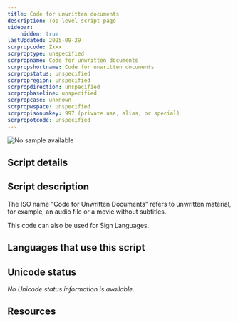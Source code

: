 ```yaml
---
title: Code for unwritten documents
description: Top-level script page
sidebar:
    hidden: true
lastUpdated: 2025-09-29
scrpropcode: Zxxx
scrproptype: unspecified
scrpropname: Code for unwritten documents
scrpropshortname: Code for unwritten documents
scrpropstatus: unspecified
scrpropregion: unspecified
scrpropdirection: unspecified
scrpropbaseline: unspecified
scrpropcase: unknown
scrpropwspace: unspecified
scrpropisonumkey: 997 (private use, alias, or special)
scrpropotcode: unspecified
---
```



![No sample available](../images/nosample.png)



## Script details

<ScriptDetails />

## Script description

The ISO name "Code for Unwritten Documents" refers to unwritten material, for example, an audio file or a movie without subtitles.

This code can also be used for Sign Languages.

## Languages that use this script

<WsList script='Zxxx' wsMax='5' />

## Unicode status

_No Unicode status information is available._

## Resources

<ScriptResources detailSummary='seemore' />

